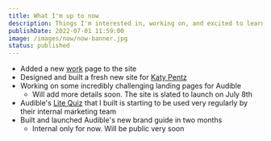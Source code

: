 ```yaml
---
title: What I'm up to now
description: Things I'm interested in, working on, and excited to learn more about at this moment in time.
publishDate: 2022-07-01 11:59:00
image: /images/now/now-banner.jpg
status: published
---
```


- Added a new [work](/work) page to the site
- Designed and built a fresh new site for [Katy Pentz](https://katy-site-v2.vercel.app/)
- Working on some incredibly challenging landing pages for Audible
  - Will add more details soon. The site is slated to launch on July 8th
- Audible's [Lite Quiz](/work/audible-quiz) that I built is starting to be used very regularly by their internal marketing team
- Built and launched Audible's new brand guide in two months
  - Internal only for now. Will be public very soon
